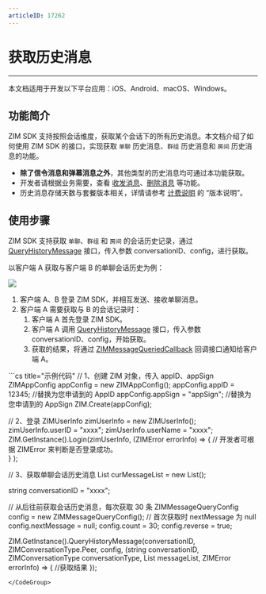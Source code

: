 ```yaml
---
articleID: 17262
---
```



# 获取历史消息

- - -

<Note title="说明">

本文档适用于开发以下平台应用：iOS、Android、macOS、Windows。
</Note>

## 功能简介

ZIM SDK 支持按照会话维度，获取某个会话下的所有历史消息。本文档介绍了如何使用 ZIM SDK 的接口，实现获取 `单聊` 历史消息、`群组` 历史消息和 `房间` 历史消息的功能。

<Note title="说明">

- **除了信令消息和弹幕消息之外**，其他类型的历史消息均可通过本功能获取。
- 开发者请根据业务需要，查看 [收发消息](./Send%20and%20receive%20messages.mdx)、[删除消息](./Delete%20messages.mdx) 等功能。
- 历史消息存储天数与套餐版本相关，详情请参考 [计费说明](./../../Introduction/Pricing.mdx) 的 “版本说明”。
</Note>




## 使用步骤

ZIM SDK 支持获取 `单聊`、`群组` 和 `房间` 的会话历史记录，通过 [QueryHistoryMessage](@QueryHistoryMessage) 接口，传入参数 conversationID、config，进行获取。

以客户端 A 获取与客户端 B 的单聊会话历史为例：

<Frame width="512" height="auto" caption=""><img src="https://storage.zego.im/sdk-doc/Pics/ZIM/Common/queryHistoryMessage.png" /></Frame>

1. 客户端 A、B 登录 ZIM SDK，并相互发送、接收单聊消息。
2. 客户端 A 需要获取与 B 的会话记录时：
    1. 客户端 A 首先登录 ZIM SDK。
    2. 客户端 A 调用 [QueryHistoryMessage](@QueryHistoryMessage) 接口，传入参数 conversationID、config，开始获取。
    3. 获取的结果，将通过 [ZIMMessageQueriedCallback](@ZIMMessageQueriedCallback) 回调接口通知给客户端 A。



<CodeGroup>
```cs title="示例代码"
// 1、创建 ZIM 对象，传入 appID、appSign
ZIMAppConfig appConfig = new ZIMAppConfig();
appConfig.appID = 12345;  //替换为您申请到的 AppID
appConfig.appSign = "appSign";   //替换为您申请到的 AppSign
ZIM.Create(appConfig);


// 2、登录
ZIMUserInfo zimUserInfo = new ZIMUserInfo();
zimUserInfo.userID = "xxxx";
zimUserInfo.userName = "xxxx";
ZIM.GetInstance().Login(zimUserInfo, (ZIMError errorInfo) =>
{
    // 开发者可根据 ZIMError 来判断是否登录成功。          
}
);


// 3、获取单聊会话历史消息
List<ZIMMessage> curMessageList = new List<ZIMMessage>();

string conversationID = "xxxx";

// 从后往前获取会话历史消息，每次获取 30 条
ZIMMessageQueryConfig config = new ZIMMessageQueryConfig();
// 首次获取时 nextMessage 为 null
config.nextMessage = null;
config.count = 30;
config.reverse = true;

ZIM.GetInstance().QueryHistoryMessage(conversationID, ZIMConversationType.Peer, config, (string conversationID, ZIMConversationType conversationType,
List<ZIMMessage> messageList, ZIMError errorInfo) =>
{
//获取结果
});
```
</CodeGroup>